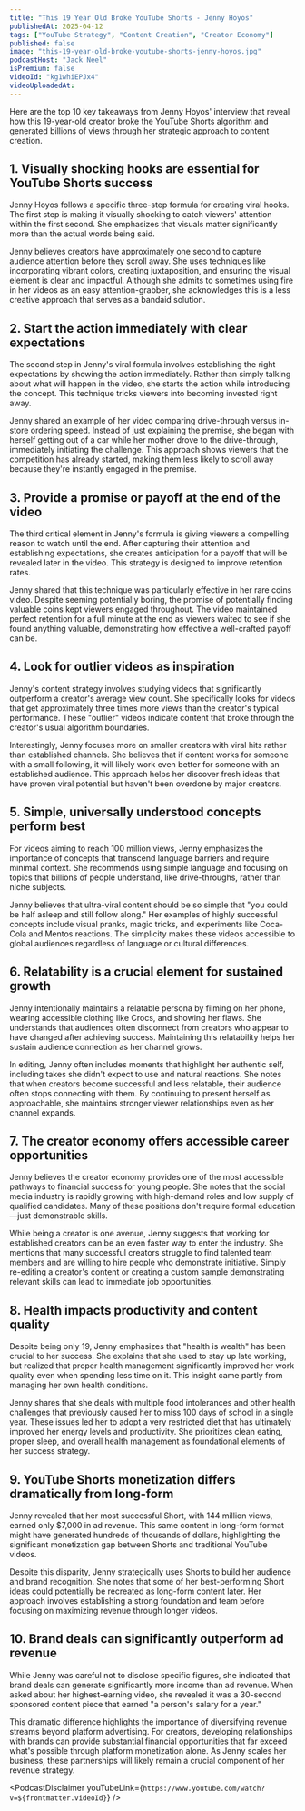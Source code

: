 ```yaml
---
title: "This 19 Year Old Broke YouTube Shorts - Jenny Hoyos"
publishedAt: 2025-04-12
tags: ["YouTube Strategy", "Content Creation", "Creator Economy"]
published: false
image: "this-19-year-old-broke-youtube-shorts-jenny-hoyos.jpg"
podcastHost: "Jack Neel"
isPremium: false
videoId: "kg1whiEPJx4"
videoUploadedAt:
---
```



<PodcastSummaryPageLayout frontmatter={frontmatter}>
Here are the top 10 key takeaways from Jenny Hoyos' interview that reveal how this 19-year-old creator broke the YouTube Shorts algorithm and generated billions of views through her strategic approach to content creation.

## 1. Visually shocking hooks are essential for YouTube Shorts success

Jenny Hoyos follows a specific three-step formula for creating viral hooks. The first step is making it visually shocking to catch viewers' attention within the first second. She emphasizes that visuals matter significantly more than the actual words being said.

Jenny believes creators have approximately one second to capture audience attention before they scroll away. She uses techniques like incorporating vibrant colors, creating juxtaposition, and ensuring the visual element is clear and impactful. Although she admits to sometimes using fire in her videos as an easy attention-grabber, she acknowledges this is a less creative approach that serves as a bandaid solution.

## 2. Start the action immediately with clear expectations

The second step in Jenny's viral formula involves establishing the right expectations by showing the action immediately. Rather than simply talking about what will happen in the video, she starts the action while introducing the concept. This technique tricks viewers into becoming invested right away.

Jenny shared an example of her video comparing drive-through versus in-store ordering speed. Instead of just explaining the premise, she began with herself getting out of a car while her mother drove to the drive-through, immediately initiating the challenge. This approach shows viewers that the competition has already started, making them less likely to scroll away because they're instantly engaged in the premise.

## 3. Provide a promise or payoff at the end of the video

The third critical element in Jenny's formula is giving viewers a compelling reason to watch until the end. After capturing their attention and establishing expectations, she creates anticipation for a payoff that will be revealed later in the video. This strategy is designed to improve retention rates.

Jenny shared that this technique was particularly effective in her rare coins video. Despite seeming potentially boring, the promise of potentially finding valuable coins kept viewers engaged throughout. The video maintained perfect retention for a full minute at the end as viewers waited to see if she found anything valuable, demonstrating how effective a well-crafted payoff can be.

## 4. Look for outlier videos as inspiration

Jenny's content strategy involves studying videos that significantly outperform a creator's average view count. She specifically looks for videos that get approximately three times more views than the creator's typical performance. These "outlier" videos indicate content that broke through the creator's usual algorithm boundaries.

Interestingly, Jenny focuses more on smaller creators with viral hits rather than established channels. She believes that if content works for someone with a small following, it will likely work even better for someone with an established audience. This approach helps her discover fresh ideas that have proven viral potential but haven't been overdone by major creators.

## 5. Simple, universally understood concepts perform best

For videos aiming to reach 100 million views, Jenny emphasizes the importance of concepts that transcend language barriers and require minimal context. She recommends using simple language and focusing on topics that billions of people understand, like drive-throughs, rather than niche subjects.

Jenny believes that ultra-viral content should be so simple that "you could be half asleep and still follow along." Her examples of highly successful concepts include visual pranks, magic tricks, and experiments like Coca-Cola and Mentos reactions. The simplicity makes these videos accessible to global audiences regardless of language or cultural differences.

## 6. Relatability is a crucial element for sustained growth

Jenny intentionally maintains a relatable persona by filming on her phone, wearing accessible clothing like Crocs, and showing her flaws. She understands that audiences often disconnect from creators who appear to have changed after achieving success. Maintaining this relatability helps her sustain audience connection as her channel grows.

In editing, Jenny often includes moments that highlight her authentic self, including takes she didn't expect to use and natural reactions. She notes that when creators become successful and less relatable, their audience often stops connecting with them. By continuing to present herself as approachable, she maintains stronger viewer relationships even as her channel expands.

## 7. The creator economy offers accessible career opportunities

Jenny believes the creator economy provides one of the most accessible pathways to financial success for young people. She notes that the social media industry is rapidly growing with high-demand roles and low supply of qualified candidates. Many of these positions don't require formal education—just demonstrable skills.

While being a creator is one avenue, Jenny suggests that working for established creators can be an even faster way to enter the industry. She mentions that many successful creators struggle to find talented team members and are willing to hire people who demonstrate initiative. Simply re-editing a creator's content or creating a custom sample demonstrating relevant skills can lead to immediate job opportunities.

## 8. Health impacts productivity and content quality

Despite being only 19, Jenny emphasizes that "health is wealth" has been crucial to her success. She explains that she used to stay up late working, but realized that proper health management significantly improved her work quality even when spending less time on it. This insight came partly from managing her own health conditions.

Jenny shares that she deals with multiple food intolerances and other health challenges that previously caused her to miss 100 days of school in a single year. These issues led her to adopt a very restricted diet that has ultimately improved her energy levels and productivity. She prioritizes clean eating, proper sleep, and overall health management as foundational elements of her success strategy.

## 9. YouTube Shorts monetization differs dramatically from long-form

Jenny revealed that her most successful Short, with 144 million views, earned only $7,000 in ad revenue. This same content in long-form format might have generated hundreds of thousands of dollars, highlighting the significant monetization gap between Shorts and traditional YouTube videos.

Despite this disparity, Jenny strategically uses Shorts to build her audience and brand recognition. She notes that some of her best-performing Short ideas could potentially be recreated as long-form content later. Her approach involves establishing a strong foundation and team before focusing on maximizing revenue through longer videos.

## 10. Brand deals can significantly outperform ad revenue

While Jenny was careful not to disclose specific figures, she indicated that brand deals can generate significantly more income than ad revenue. When asked about her highest-earning video, she revealed it was a 30-second sponsored content piece that earned "a person's salary for a year."

This dramatic difference highlights the importance of diversifying revenue streams beyond platform advertising. For creators, developing relationships with brands can provide substantial financial opportunities that far exceed what's possible through platform monetization alone. As Jenny scales her business, these partnerships will likely remain a crucial component of her revenue strategy.

<PodcastDisclaimer
  youTubeLink={`https://www.youtube.com/watch?v=${frontmatter.videoId}`}
/>

</PodcastSummaryPageLayout>

